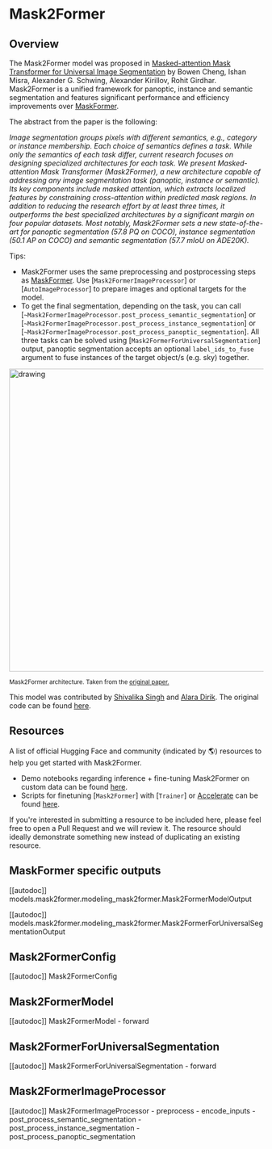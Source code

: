 <!--Copyright 2022 The HuggingFace Team. All rights reserved.

Licensed under the Apache License, Version 2.0 (the "License"); you may not use this file except in compliance with
the License. You may obtain a copy of the License at

http://www.apache.org/licenses/LICENSE-2.0

Unless required by applicable law or agreed to in writing, software distributed under the License is distributed on
an "AS IS" BASIS, WITHOUT WARRANTIES OR CONDITIONS OF ANY KIND, either express or implied. See the License for the
specific language governing permissions and limitations under the License.
-->

# Mask2Former

## Overview

The Mask2Former model was proposed in [Masked-attention Mask Transformer for Universal Image Segmentation](https://arxiv.org/abs/2112.01527) by Bowen Cheng, Ishan Misra, Alexander G. Schwing, Alexander Kirillov, Rohit Girdhar. Mask2Former is a unified framework for panoptic, instance and semantic segmentation and features significant performance and efficiency improvements over [MaskFormer](maskformer).

The abstract from the paper is the following:

*Image segmentation groups pixels with different semantics, e.g., category or instance membership. Each choice
of semantics defines a task. While only the semantics of each task differ, current research focuses on designing specialized architectures for each task. We present Masked-attention Mask Transformer (Mask2Former), a new architecture capable of addressing any image segmentation task (panoptic, instance or semantic). Its key components include masked attention, which extracts localized features by constraining cross-attention within predicted mask regions. In addition to reducing the research effort by at least three times, it outperforms the best specialized architectures by a significant margin on four popular datasets. Most notably, Mask2Former sets a new state-of-the-art for panoptic segmentation (57.8 PQ on COCO), instance segmentation (50.1 AP on COCO) and semantic segmentation (57.7 mIoU on ADE20K).*

Tips:
- Mask2Former uses the same preprocessing and postprocessing steps as [MaskFormer](maskformer). Use [`Mask2FormerImageProcessor`] or [`AutoImageProcessor`] to prepare images and optional targets for the model.
- To get the final segmentation, depending on the task, you can call [`~Mask2FormerImageProcessor.post_process_semantic_segmentation`] or [`~Mask2FormerImageProcessor.post_process_instance_segmentation`] or [`~Mask2FormerImageProcessor.post_process_panoptic_segmentation`]. All three tasks can be solved using [`Mask2FormerForUniversalSegmentation`] output, panoptic segmentation accepts an optional `label_ids_to_fuse` argument to fuse instances of the target object/s (e.g. sky) together.

<img src="https://huggingface.co/datasets/huggingface/documentation-images/resolve/main/transformers/model_doc/mask2former_architecture.jpg" alt="drawing" width="600"/>

<small> Mask2Former architecture. Taken from the <a href="https://arxiv.org/abs/2112.01527">original paper.</a> </small>

This model was contributed by [Shivalika Singh](https://huggingface.co/shivi) and [Alara Dirik](https://huggingface.co/adirik). The original code can be found [here](https://github.com/facebookresearch/Mask2Former).

## Resources

A list of official Hugging Face and community (indicated by 🌎) resources to help you get started with Mask2Former.

- Demo notebooks regarding inference + fine-tuning Mask2Former on custom data can be found [here](https://github.com/NielsRogge/Transformers-Tutorials/tree/master/Mask2Former).
- Scripts for finetuning [`Mask2Former`] with [`Trainer`] or [Accelerate](https://huggingface.co/docs/accelerate/index) can be found [here](https://github.com/huggingface/transformers/tree/main/examples/pytorch/instance-segmentation).

If you're interested in submitting a resource to be included here, please feel free to open a Pull Request and we will review it.
The resource should ideally demonstrate something new instead of duplicating an existing resource.

## MaskFormer specific outputs

[[autodoc]] models.mask2former.modeling_mask2former.Mask2FormerModelOutput

[[autodoc]] models.mask2former.modeling_mask2former.Mask2FormerForUniversalSegmentationOutput

## Mask2FormerConfig

[[autodoc]] Mask2FormerConfig

## Mask2FormerModel

[[autodoc]] Mask2FormerModel
    - forward

## Mask2FormerForUniversalSegmentation

[[autodoc]] Mask2FormerForUniversalSegmentation
    - forward

## Mask2FormerImageProcessor

[[autodoc]] Mask2FormerImageProcessor
    - preprocess
    - encode_inputs
    - post_process_semantic_segmentation
    - post_process_instance_segmentation
    - post_process_panoptic_segmentation